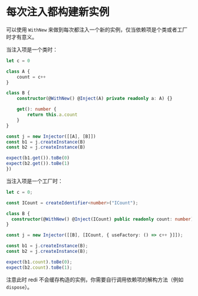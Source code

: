 # 每次注入都构建新实例

可以使用 `WithNew` 来做到每次都注入一个新的实例，仅当依赖项是个类或者工厂时才有意义。

当注入项是一个类时：

```ts
let c = 0

class A {
    count = c++
}

class B {
    constructor(@WithNew() @Inject(A) private readonly a: A) {}

    get(): number {
        return this.a.count
    }
}

const j = new Injector([[A], [B]])
const b1 = j.createInstance(B)
const b2 = j.createInstance(B)

expect(b1.get()).toBe(0)
expect(b2.get()).toBe(1)
})
```

当注入项是一个工厂时：

```ts
let c = 0;

const ICount = createIdentifier<number>("ICount");

class B {
  constructor(@WithNew() @Inject(ICount) public readonly count: number) {}
}

const j = new Injector([[B], [ICount, { useFactory: () => c++ }]]);

const b1 = j.createInstance(B);
const b2 = j.createInstance(B);

expect(b1.count).toBe(0);
expect(b2.count).toBe(1);
```

注意此时 redi 不会缓存构造的实例，你需要自行调用依赖项的解构方法（例如 `dispose`）。
